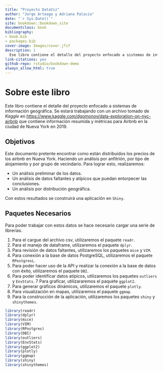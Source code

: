 ```yaml
--- 
title: "Proyecto DataViz"
author: "Jorge Arteaga y Adriana Palacio"
date: "`r Sys.Date()`"
site: bookdown::bookdown_site
documentclass: book
bibliography:
- book.bib
- packages.bib
cover-image: Images/cover.jfif
description: |
  Ese libro contiene el detalle del proyecto enfocado a sistemas de información geográfica.
link-citations: yes
github-repo: rstudio/bookdown-demo
always_allow_html: true
---
```


# Sobre este libro

Este libro contiene el detalle del proyecto enfocado a sistemas de información geográfica. Se estará trabajando con un archivo tomado de *Kaggle* en <https://www.kaggle.com/dgomonov/data-exploration-on-nyc-airbnb> que contiene información resumida y métricas para Airbnb en la ciudad de Nueva York en 2019.

##  Objetivos

Este documento pretente encontrar como están distribuidos los precios de los airbnb en Nueva York. Haciendo un análisis por anfitrión, por tipo de alojamiento y por grupo de vecindario. Para lograr esto, realizaremos:

- Un análisis preliminar de los datos.
- Un análisis de datos faltantes y atípicos que puedan entorpecer las conclusiones.
- Un análisis por distribución geográfica.
 
Con estos resultados se construirá una aplicación en `Shiny`.

## Paquetes Necesarios

Para poder trabajar con estos datos se hace necesario cargar una serie de librerías.

1. Para el cargue del archivo csv, utilizaremos el paquete `readr`.
2. Para el manejo de dataframe, utilizaremos el paquete `dplyr`.
3. Para revisión de datos faltantes, utilizaremos los paquetes `mice` y `VIM`.
4. Para conexión a la base de datos PostgreSQL, utilizaremos el paquete `RPostgresL`.
5. Para poder hacer uso de la API y realizar la conexión a la base de datos con éxito, utilizaremos el paquete `DBI`.
6. Para poder identificar datos atípicos, utilizaremos los paquetes `outliers` y `EnvStats`.
7 Para graficar, utilizararemos el paquete `ggplot2`.
8. Para generar gráficos dinámicos, utilizaremos el paquete `plotly`.
9. Para visualización en mapas, utilizaremos el paquete `ggmap`.
10. Para la construcción de la aplicación, utilizaremos los paquetes `shiny` y `shinythemes`. 


```r
library(readr)
library(dplyr)
library(mice)
library(VIM)
library(RPostgres)
library(DBI)
library(outliers)
library(EnvStats)
library(ggplot2)
library(plotly)
library(ggmap)
library(shiny)
library(shinythemes)
```

